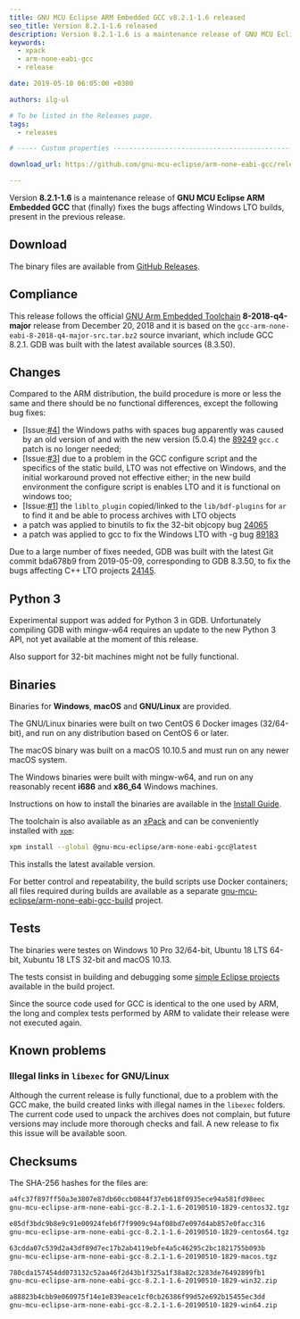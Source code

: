 ```yaml
---
title: GNU MCU Eclipse ARM Embedded GCC v8.2.1-1.6 released
seo_title: Version 8.2.1-1.6 released
description: Version 8.2.1-1.6 is a maintenance release of GNU MCU Eclipse ARM Embedded GCC.
keywords:
  - xpack
  - arm-none-eabi-gcc
  - release

date: 2019-05-10 06:05:00 +0300

authors: ilg-ul

# To be listed in the Releases page.
tags:
  - releases

# ----- Custom properties -----------------------------------------------------

download_url: https://github.com/gnu-mcu-eclipse/arm-none-eabi-gcc/releases/tag/v8.2.1-1.6/

---
```



Version **8.2.1-1.6** is a maintenance release of **GNU MCU Eclipse ARM Embedded GCC** that (finally) fixes the bugs affecting Windows LTO builds, present in the previous release.

<!-- truncate -->

<PageMetadata title={frontMatter.seo_title} />

## Download

The binary files are available from <a href={frontMatter.download_url}>GitHub Releases</a>.

## Compliance

This release follows the official
[GNU Arm Embedded Toolchain](https://developer.arm.com/open-source/gnu-toolchain/gnu-rm)
**8-2018-q4-major** release from December 20, 2018 and it is based on the
`gcc-arm-none-eabi-8-2018-q4-major-src.tar.bz2` source invariant,
which include GCC 8.2.1. GDB was built with the latest available
sources (8.3.50).

## Changes

Compared to the ARM distribution, the build procedure is more or less the
same and there should be no functional differences, except the following
bug fixes:

- [Issue:[#4](https://github.com/gnu-mcu-eclipse/arm-none-eabi-gcc-build/issues/4)]
  the Windows paths with spaces bug apparently was caused by an old version of
  and with the new version (5.0.4) the
  [89249](https://gcc.gnu.org/bugzilla/show_bug.cgi?id=89249)
  `gcc.c` patch is no longer needed;
- [Issue:[#3](https://github.com/gnu-mcu-eclipse/arm-none-eabi-gcc-build/issues/3)]
  due to a problem in the GCC configure script and the specifics of the static
  build, LTO was not effective on Windows, and the initial workaround proved
  not effective either; in the new build environment the configure script is
  enables LTO and it is functional on windows too;
- [Issue:[#1](https://github.com/gnu-mcu-eclipse/arm-none-eabi-gcc-build/issues/1)]
  the `liblto_plugin` copied/linked to the `lib/bdf-plugins` for `ar`
  to find it and be able to process archives with LTO objects
- a patch was applied to binutils to fix the 32-bit objcopy bug
  [24065](https://sourceware.org/bugzilla/show_bug.cgi?id=24065)
- a patch was applied to gcc to fix the Windows LTO with -g bug
  [89183](https://gcc.gnu.org/bugzilla/show_bug.cgi?id=89183)

Due to a large number of fixes needed, GDB was built with the
latest Git commit bda678b9 from 2019-05-09,
corresponding to GDB 8.3.50, to fix
the bugs affecting C++ LTO projects
[24145](https://sourceware.org/bugzilla/show_bug.cgi?id=24145).

## Python 3

Experimental support was added for Python 3 in GDB. Unfortunately compiling
GDB with mingw-w64 requires an update to the new Python 3
API, not yet available at the moment of this release.

Also support for 32-bit machines might not be fully functional.

## Binaries

Binaries for **Windows**, **macOS** and **GNU/Linux** are provided.

The GNU/Linux binaries were built on two CentOS 6 Docker images (32/64-bit),
and run on any distribution based on CentOS 6 or later.

The macOS binary was built on a macOS 10.10.5 and must run on any newer
macOS system.

The Windows binaries were built with mingw-w64, and run on any reasonably
recent **i686** and **x86_64** Windows machines.

Instructions on how to install the binaries are available in the [Install Guide](/docs/install/).

The toolchain is also available as an
[xPack](https://www.npmjs.com/package/@gnu-mcu-eclipse/arm-none-eabi-gcc)
and can be conveniently installed with
[`xpm`](https://www.npmjs.com/package/xpm):

```sh
xpm install --global @gnu-mcu-eclipse/arm-none-eabi-gcc@latest
```

This installs the latest available version.

For better control and repeatability, the build scripts use Docker containers;
all files required during builds are available as a separate
[gnu-mcu-eclipse/arm-none-eabi-gcc-build](https://github.com/gnu-mcu-eclipse/arm-none-eabi-gcc-build)
project.

## Tests

The binaries were testes on Windows 10 Pro 32/64-bit, Ubuntu 18 LTS 64-bit,
Xubuntu 18 LTS 32-bit and macOS 10.13.

The tests consist in building and debugging some
[simple Eclipse projects](https://github.com/gnu-mcu-eclipse/arm-none-eabi-gcc-build/tree/master/tests/eclipse)
available in the build project.

Since the source code used for GCC is identical to the one used by ARM, the
long and complex tests performed by ARM to validate their release were not
executed again.

## Known problems

### Illegal links in `libexec` for GNU/Linux

Although the current release is fully functional, due to a problem with
the GCC make, the build created links with illegal names in the `libexec`
folders. The current code used to unpack the archives does not complain,
but future versions may include more thorough checks and fail. A new
release to fix this issue will be available soon.

## Checksums

The SHA-256 hashes for the files are:

```txt
a4fc37f897ff50a3e3807e87db60ccb0844f37eb618f0935ece94a581fd98eec
gnu-mcu-eclipse-arm-none-eabi-gcc-8.2.1-1.6-20190510-1829-centos32.tgz

e85df3bdc9b8e9c91e00924feb6f7f9909c94af08bd7e097d4ab857e0facc316
gnu-mcu-eclipse-arm-none-eabi-gcc-8.2.1-1.6-20190510-1829-centos64.tgz

63cdda07c539d2a43df89d7ec17b2ab4119ebfe4a5c46295c2bc1821755b093b
gnu-mcu-eclipse-arm-none-eabi-gcc-8.2.1-1.6-20190510-1829-macos.tgz

780cda157454dd073132c52aa46f2d43b1f325a1f38a82c3283de76492899fb1
gnu-mcu-eclipse-arm-none-eabi-gcc-8.2.1-1.6-20190510-1829-win32.zip

a88823b4cbb9e060975f14e1e839eace1cf0cb26386f99d52e692b15455ec3dd
gnu-mcu-eclipse-arm-none-eabi-gcc-8.2.1-1.6-20190510-1829-win64.zip
```
